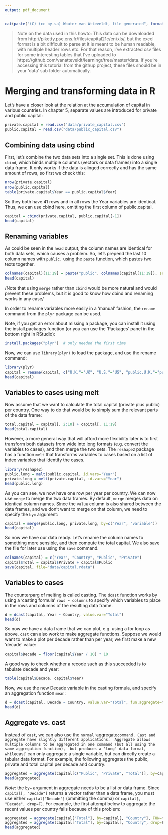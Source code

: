 ```yaml
---
output: pdf_document
---
```

```r
cat(paste("(C) (cc by-sa) Wouter van Atteveldt, file generated", format(Sys.Date(), format="%B %d %Y")))
```

> Note on the data used in this howto: 
> This data can be downloaded from http://piketty.pse.ens.fr/files/capital21c/en/xls/, 
> but the excel format is a bit difficult to parse at it is meant to be human readable, with multiple header rows etc. 
> For that reason, I've extracted csv files for some interesting tables that I've uploaded to 
> https://github.com/vanatteveldt/learningr/tree/master/data.
> If you're accessing this tutorial from the githup project, these files should be in your 'data' sub folder automatically.

Merging and transforming data in R
==================================

Let's have a closer look at the relation at the accumulation of capital in various countries.
In chapter 5, separate values are introduced for private and public capital: 

```r
private.capital = read.csv("data/private_capital.csv")
public.capital = read.csv("data/public_capital.csv")
```

Combining data using cbind
----

First, let's combine the two data sets into a single set. 
This is done using `cbind`, which binds multiple columns (vectors or data frames) into a single data frame. 
It only works if the data  is alinged correctly and has the same amount of rows, so first we check this:

```r
nrow(private.capital)
nrow(public.capital)
table(private.capital$Year == public.capital$Year)
```

So they both have 41 rows and in all rows the Year variables are identical. 
Thus, we can use cbind here, omitting the first column of public.capital. 

```r
capital = cbind(private.capital, public.capital[-1])
head(capital)
```

Renaming variables
----

As could be seen in the `head` output, the column names are identical for both data sets, which causes a problem.
So, let's prepend the last 10 column names with `public.` using the `paste` function, which pastes two texts together.

```r
colnames(capital)[11:19] = paste("public", colnames(capital[11:19]), sep=".")
head(capital)
```

/Note that using `merge` rather than `cbind` would be more natural and would prevent these problems, but it is good to know how cbind and renaming works in any case/

In order to rename variables more easily in a 'manual' fashion, the `rename` command from the `plyr` package can be used. 

Note, if you get an error about missing a package, you can install it using the install.packages function (or you can use the 'Packages' panel in the bottom right in RStudio):

```r
install.packages("plyr")  # only needed the first time
```

Now, we can use `library(plyr)` to load the package, and use the rename command:

```r
library(plyr)
capital = rename(capital, c("U.K."="UK", "U.S."="US", "public.U.K."="public.UK", "public.U.S."="public.US"))
head(capital)
```

Variables to cases using melt
----

Now assume that we want to calculate the total capital (private plus public) per country.
One way to do that would be to simply sum the relevant parts of the data frame:

```r
total.capital = capital[, 2:10] + capital[, 11:19]
head(total.capital)
```

However, a more general way that will afford more flexibility later is to first transform both datasets from wide into long formats
(e.g. convert the variables to cases), and then merge the two sets. 
The `reshape2` package has a function `melt` that transforms variables to cases based on a list of index variables that identify the cases.

```r
library(reshape2)
public.long = melt(public.capital, id.vars="Year")
private.long = melt(private.capital, id.vars="Year")
head(public.long)
```

As you can see, we now have one row per year per country. 
We can now use `merge` to merge the two data frames. 
By default, `merge` merges data on identical column names. 
Since the `value` column is also shared between the data frames, 
and we don't want to merge on that column,
we need to specify the `by=` argument:

```r
capital = merge(public.long, private.long, by=c("Year", "variable"))
head(capital)
```

So now we have our data ready. 
Let's rename the column names to something more sensible, and then compute the total capital. 
We also save the file for later use using the `save` command.

```r
colnames(capital) = c("Year", "Country", "Public", "Private")
capital$Total = capital$Private + capital$Public
save(capital, file="data/capital.rdata")
```

Variables to cases
---

The counterparg of melting is called casting.
The `dcast` function works by using a 'casting formula' `rows ~ columns` to specify which variables to place in the rows and columns of the resulting data frame.

```r
d = dcast(capital, Year ~ Country, value.var="Total")
head(d)
```

So now we have a data frame that we can plot, e.g. using a for loop as above. 
`cast` can also work to make aggregate functions.
Suppose we would want to make a plot per decade rather than per year, we first make a new 'decade' value:

```r
capital$Decade = floor(capital$Year / 10) * 10
```

A good way to check whether a recode such as this succeeded is to tabulate decade and year:

```r
table(capital$Decade, capital$Year)
```

Now, we use the new Decade variable in the casting formula, and specify an aggregation function `mean`:

```r
d = dcast(capital, Decade ~ Country, value.var="Total", fun.aggregate=mean)
head(d)
```

Aggregate vs. cast
----

Instead of `cast`, we can also use the `normal' `aggregate` command. Cast and aggregate have slightly different applications. 
Aggregate allows multiple columns to be aggregated in one command (but all using the same aggregation function), 
but produces a 'long' data format, while `cast` can only aggregate a single variable, but can directly create a tabular data format.
For example, the following aggregates the public, private and total capital per decade and country:

```r
aggregated = aggregate(capital[c("Public", "Private", "Total")], by=capital[c("Decade", "Country")], FUN=mean)
head(aggregated)
```

*Note*: the `by=` argument in aggregate needs to be a list or data frame. Since `capital[, "Decade"]` returns a vector rather than a data frame, you must use either `capital["Decade"]` (ommitting the comma) or `capital[, "Decade", drop=F]`. For example, the first attempt below to aggregate the recent values per country fails because of this problem:

```r
aggregated = aggregate(capital["Total"], by=capital[, "Country"], FUN=mean)
aggregated = aggregate(capital["Total"], by=capital[, "Country", drop=F], FUN=mean)
head(aggregated)
```


